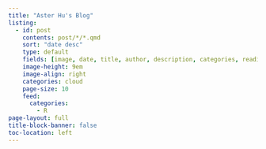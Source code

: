 ```yaml
---
title: "Aster Hu's Blog"
listing:
  - id: post
    contents: post/*/*.qmd
    sort: "date desc"
    type: default
    fields: [image, date, title, author, description, categories, reading-time]
    image-height: 9em
    image-align: right
    categories: cloud
    page-size: 10
    feed:  
      categories: 
        - R
page-layout: full
title-block-banner: false
toc-location: left
---
```


::: {#post}
:::